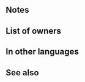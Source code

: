 {{Weapon Infobox
|tagid=SID_猛き狼の弓
|intID=2792
|userVersion1=Bow
|userVersion2=Arrow
|exclusive=1
|weaponType=Bow
|cost=400
|might=14
|range=2
|effectiveness=Flying
|effect=Grants Atk+3. Effective against flying foes. At start of combat, if unit's HP ≥ 25%, grants Atk/Spd+6 to unit during combat, and also, if unit initiates combat, unit can make a follow-up attack before foe can counterattack.
|statModifiers=0,17,0,0,0
|required=Silver Bow
|properties=random_owner
}}
==Notes==
{{Effective damage bonus|flying}}
{{Combat boosts}}
{{Follow-up before counterattack}}
==List of owners==
{{Skill Hero List}}
==In other languages==
{{OtherLanguages
|japanese=猛き狼の弓
|german=Kojotenbogen
|spanishEU=Arco del coyote
|spanishLA=Arco del coyote
|french=Arc du coyote
|italian=Arco ululante
|chineseTW=猛狼之弓
|portuguese=Arco de coiote
}}
==See also==
{{See also skills|cond=Description LIKE '%if unit_s HP ≥%unit can make a follow-up attack before foe can counterattack%'|columns=3}}
{{Weapons Navbox}}